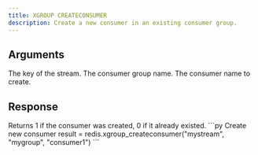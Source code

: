 ```yaml
---
title: XGROUP CREATECONSUMER
description: Create a new consumer in an existing consumer group.
---
```


## Arguments

<ParamField body="key" type="str" required>
  The key of the stream.
</ParamField>

<ParamField body="group" type="str" required>
  The consumer group name.
</ParamField>

<ParamField body="consumer" type="str" required>
  The consumer name to create.
</ParamField>

## Response

<ResponseField type="int">
  Returns 1 if the consumer was created, 0 if it already existed.
</ResponseField>

<RequestExample>
```py Create new consumer
result = redis.xgroup_createconsumer("mystream", "mygroup", "consumer1")
```
</RequestExample>